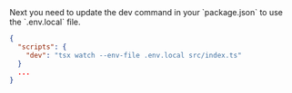 
<Step2SetEnv />
Next you need to update the dev command in your `package.json` to use the
`.env.local` file.

```json
{
  "scripts": {
    "dev": "tsx watch --env-file .env.local src/index.ts"
  }
  ...
}
```

